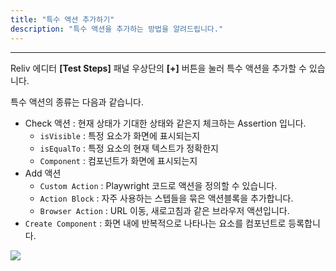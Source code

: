 ```yaml
---
title: "특수 액션 추가하기"
description: "특수 액션을 추가하는 방법을 알려드립니다."
---
```


---

Reliv 에디터 **\[Test Steps\]** 패널 우상단의 **\[+\]** 버튼을 눌러 특수 액션을 추가할 수 있습니다.

특수 액션의 종류는 다음과 같습니다.

- Check 액션 : 현재 상태가 기대한 상태와 같은지 체크하는 Assertion 입니다.
  - `isVisible` : 특정 요소가 화면에 표시되는지
  - `isEqualTo` : 특정 요소의 현재 텍스트가 정확한지
  - `Component` : 컴포넌트가 화면에 표시되는지
- Add 액션
  - `Custom Action` : Playwright 코드로 액션을 정의할 수 있습니다.
  - `Action Block` : 자주 사용하는 스텝들을 묶은 액션블록을 추가합니다.
  - `Browser Action` : URL 이동, 새로고침과 같은 브라우저 액션입니다.
- `Create Component` : 화면 내에 반복적으로 나타나는 요소를 컴포넌트로 등록합니다.

<img src="/assets/write/special-action/special-action.png" />
